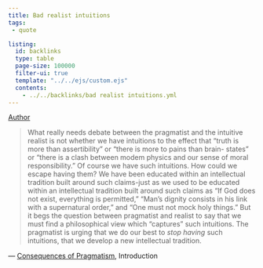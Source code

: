 ```yaml
---
title: Bad realist intuitions
tags:
 - quote

listing:
  id: backlinks
  type: table
  page-size: 100000
  filter-ui: true
  template: "../../ejs/custom.ejs"
  contents:
    - ../../backlinks/bad realist intuitions.yml
---
```


[Author](/docs/phil/Richard Rorty.html)


> What really needs debate between the pragmatist and the intuitive realist is not whether we have intuitions to the effect that "truth is more than assertibility" or "there is more to pains than brain- states" or "there is a clash between modem physics and our sense of moral responsibility." Of course we have such intuitions. How could we escape having them? We have been educated within an intellectual tradition built around such claims-just as we used to be educated within an intellectual tradition built around such claims as "If God does not exist, everything is permitted," "Man's dignity consists in his link with a supernatural order," and "One must not mock holy things." But it begs the question between pragmatist and realist to say that we must find a philosophical view which "captures" such intuitions. The pragmatist is urging that we do our best to *stop having* such intuitions, that we develop a new intellectual tradition.

— [Consequences of Pragmatism](/docs/phil/Consequences of Pragmatism.html), Introduction

